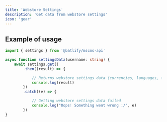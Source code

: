 ```yaml
---
title: 'Webstore Settings'
description: 'Get data from webstore settings'
icon: 'gear'
---
```


## Example of usage
```ts
import { settings } from '@batlify/mscms-api'

async function settingsData(username: string) {
    await settings.get()
        .then((result) => {

            // Returns webstore settings data (currencies, languages, footer links, etc...)
            console.log(result)
        })
        .catch((e) => {

            // Getting webstore settings data failed
            console.log("Oops! Something went wrong :/", e)
        })
}
```